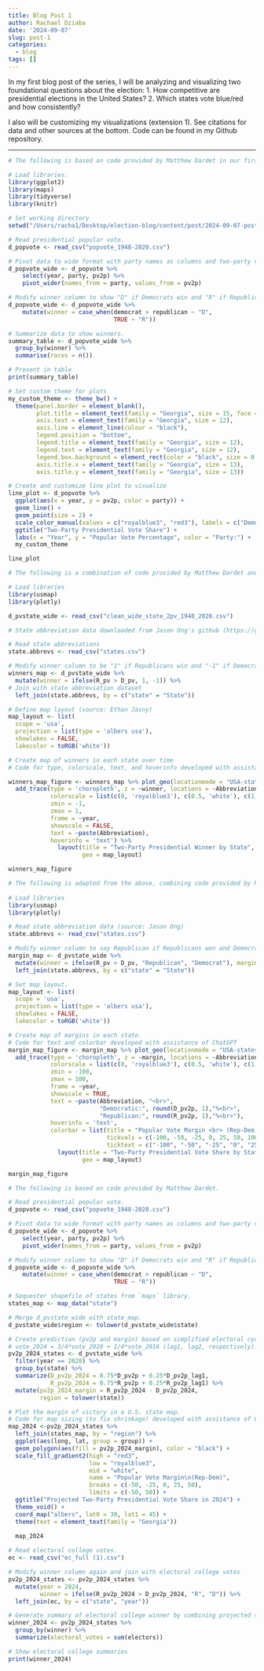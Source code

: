 ```yaml
---
title: Blog Post 1
author: Rachael Dziaba
date: '2024-09-07'
slug: post-1
categories:
  - blog
tags: []
---
```


In my first blog post of the series, I will be analyzing and visualizing two foundational questions about the election: 1. How competitive are presidential elections in the United States? 2. Which states vote blue/red and how consistently?

I also will be customizing my visualizations (extension 1). See citations for data and other sources at the bottom. Code can be found in my Github repository.

------------------------------------------------------------------------

```r
# The following is based on code provided by Matthew Dardet in our first laboratory session. Datasets (unless otherwise noted) provided in class.

# Load libraries.
library(ggplot2)
library(maps)
library(tidyverse)
library(knitr)

# Set working directory
setwd("/Users/racha1/Desktop/election-blog/content/post/2024-09-07-post-1")

# Read presidential popular vote.
d_popvote <- read_csv("popvote_1948-2020.csv")

# Pivot data to wide format with party names as columns and two-party vote share as values.
d_popvote_wide <- d_popvote %>%
    select(year, party, pv2p) %>%
    pivot_wider(names_from = party, values_from = pv2p)

# Modify winner column to show "D" if Democrats win and "R" if Republicans win.
d_popvote_wide <- d_popvote_wide %>% 
    mutate(winner = case_when(democrat > republican ~ "D",
                              TRUE ~ "R"))

# Summarize data to show winners.
summary_table <- d_popvote_wide %>%
  group_by(winner) %>%
  summarise(races = n())

# Present in table
print(summary_table)
```

```r

# Set custom theme for plots
my_custom_theme <- theme_bw() + 
  theme(panel.border = element_blank(),
        plot.title = element_text(family = "Georgia", size = 15, face = "bold", hjust = 0.5),
        axis.text = element_text(family = "Georgia", size = 12),
        axis.line = element_line(colour = "black"),
        legend.position = "bottom",
        legend.title = element_text(family = "Georgia", size = 12),
        legend.text = element_text(family = "Georgia", size = 12),
        legend.box.background = element_rect(color = "black", size = 0.5), 
        axis.title.x = element_text(family = "Georgia", size = 13),
        axis.title.y = element_text(family = "Georgia", size = 13))

# Create and customize line plot to visualize 
line_plot <- d_popvote %>%
  ggplot(aes(x = year, y = pv2p, color = party)) + 
  geom_line() +
  geom_point(size = 2) +
  scale_color_manual(values = c("royalblue3", "red3"), labels = c("Democrat", "Republican")) +
  ggtitle("Two-Party Presidential Vote Share") +
  labs(x = "Year", y = "Popular Vote Percentage", color = "Party:") +
  my_custom_theme

line_plot

```

```r

# The following is a combination of code provided by Matthew Dardet and code used in Ethan Jasny's "Blog Post 1" from 2022 (https://ethanjasny.github.io/gov1347/post/2022-09-09-test-post-1/)

# Load libraries
library(usmap)
library(plotly)

d_pvstate_wide <- read_csv("clean_wide_state_2pv_1948_2020.csv")

# State abbreviation data downloaded from Jason Ong's github (https://github.com/jasonong/List-of-US-States/blob/master/states.csv?plain=1)

# Read state abbreviations
state.abbrevs <- read_csv("states.csv")

# Modify winner column to be "1" if Republicans win and "-1" if Democrats win.
winners_map <- d_pvstate_wide %>% 
  mutate(winner = ifelse(R_pv > D_pv, 1, -1)) %>%
# Join with state abbreviation dataset
  left_join(state.abbrevs, by = c("state" = "State"))

# Define map layout (source: Ethan Jasny)
map_layout <- list(
  scope = 'usa',
  projection = list(type = 'albers usa'),
  showlakes = FALSE,
  lakecolor = toRGB('white'))

# Create map of winners in each state over time
# Code for type, colorscale, text, and hoverinfo developed with assistance from ChatGPT 

winners_map_figure <- winners_map %>% plot_geo(locationmode = "USA-states") %>% 
  add_trace(type = 'choropleth', z = ~winner, locations = ~Abbreviation,
            colorscale = list(c(0, 'royalblue3'), c(0.5, 'white'), c(1, 'red3')),
            zmin = -1,
            zmax = 1,
            frame = ~year, 
            showscale = FALSE,
            text = ~paste(Abbreviation),
            hoverinfo = 'text') %>%
              layout(title = "Two-Party Presidential Winner by State", font = list(family = "Georgia"),
                     geo = map_layout)

winners_map_figure
```

```r

# The following is adapted from the above, combining code provided by Matthew Dardet and code used in Ethan Jasny's "Blog Post 1" from 2022 (https://ethanjasny.github.io/gov1347/post/2022-09-09-test-post-1/)
 
# Load libraries
library(usmap)
library(plotly)

# Read state abbreviation data (source: Jason Ong)
state.abbrevs <- read_csv("states.csv")

# Modify winner column to say Republican if Republicans won and Democrats if Democrats won. Modify margin to be the difference in the two-party popular votes. Join with state abbreviation data
margin_map <- d_pvstate_wide %>% 
  mutate(winner = ifelse(R_pv > D_pv, "Republican", "Democrat"), margin = R_pv2p - D_pv2p) %>%
  left_join(state.abbrevs, by = c("state" = "State"))

# Set map layout.
map_layout <- list(
  scope = 'usa',
  projection = list(type = 'albers usa'),
  showlakes = FALSE,
  lakecolor = toRGB('white'))

# Create map of margins in each state.
# Code for text and colorbar developed with assistance of ChatGPT
margin_map_figure <- margin_map %>% plot_geo(locationmode = "USA-states") %>% 
  add_trace(type = 'choropleth', z = ~margin, locations = ~Abbreviation,
            colorscale = list(c(0, 'royalblue3'), c(0.5, 'white'), c(1, 'red3')),
            zmin = -100,
            zmax = 100,
            frame = ~year, 
            showscale = TRUE,
            text = ~paste(Abbreviation, "<br>",
                          "Democratic:", round(D_pv2p, 1),"%<br>",
                          "Republican:", round(R_pv2p, 1),"%<br>"),
            hoverinfo = 'text',
            colorbar = list(title = "Popular Vote Margin <br> (Rep-Dem)", 
                            tickvals = c(-100, -50, -25, 0, 25, 50, 100),
                            ticktext = c("-100", "-50", "-25", "0", "25", "50", "100"))) %>%
              layout(title = "Two-Party Presidential Vote Share by State", font = list(family = "Georgia"),
                     geo = map_layout)

margin_map_figure
```

```r

# The following is based on code provided by Matthew Dardet.

# Read presidential popular vote.
d_popvote <- read_csv("popvote_1948-2020.csv")

# Pivot data to wide format with party names as columns and two-party vote share as values.
d_popvote_wide <- d_popvote %>%
    select(year, party, pv2p) %>%
    pivot_wider(names_from = party, values_from = pv2p)

# Modify winner column to show "D" if Democrats win and "R" if Republicans win.
d_popvote_wide <- d_popvote_wide %>% 
    mutate(winner = case_when(democrat > republican ~ "D",
                              TRUE ~ "R"))

# Sequester shapefile of states from `maps` library.
states_map <- map_data("state")

# Merge d_pvstate_wide with state_map.
d_pvstate_wide$region <- tolower(d_pvstate_wide$state)

# Create prediction (pv2p and margin) based on simplified electoral cycle model:
# vote_2024 = 3/4*vote_2020 + 1/4*vote_2016 (lag1, lag2, respectively). 
pv2p_2024_states <- d_pvstate_wide %>%
  filter(year == 2020) %>%
  group_by(state) %>% 
  summarize(D_pv2p_2024 = 0.75*D_pv2p + 0.25*D_pv2p_lag1, 
            R_pv2p_2024 = 0.75*R_pv2p + 0.25*R_pv2p_lag1) %>% 
  mutate(pv2p_2024_margin = R_pv2p_2024 - D_pv2p_2024,
         region = tolower(state))

# Plot the margin of victory in a U.S. state map.
# Code for map sizing (to fix shrinkage) developed with assistance of ChatGPT
map_2024 <-pv2p_2024_states %>%
  left_join(states_map, by = "region") %>%
  ggplot(aes(long, lat, group = group)) + 
  geom_polygon(aes(fill = pv2p_2024_margin), color = "black") + 
  scale_fill_gradient2(high = "red3", 
                       low = "royalblue3", 
                       mid = "white", 
                       name = "Popular Vote Margin\n(Rep-Dem)", 
                       breaks = c(-50, -25, 0, 25, 50), 
                       limits = c(-50, 50)) + 
  ggtitle("Projected Two-Party Presidential Vote Share in 2024") +
  theme_void() +
  coord_map("albers", lat0 = 39, lat1 = 45) +
  theme(text = element_text(family = "Georgia"))
  
  map_2024
```

```r

# Read electoral college votes. 
ec <- read_csv("ec_full (1).csv")

# Modify winner column again and join with electoral college votes
pv2p_2024_states <- pv2p_2024_states %>%
  mutate(year = 2024, 
         winner = ifelse(R_pv2p_2024 > D_pv2p_2024, "R", "D")) %>% 
  left_join(ec, by = c("state", "year"))

# Generate summary of electoral college winner by combining projected state winners.
winner_2024 <- pv2p_2024_states %>%
  group_by(winner) %>%
  summarize(electoral_votes = sum(electors))

# Show electoral college summaries
print(winner_2024)
```
